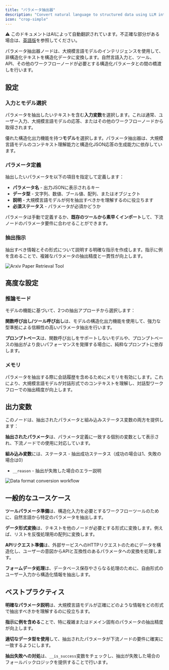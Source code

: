 ```yaml
---
title: "パラメータ抽出器"
description: "Convert natural language to structured data using LLM intelligence"
icon: "crop-simple"
---
```


<Note> ⚠️ このドキュメントはAIによって自動翻訳されています。不正確な部分がある場合は、[英語版](/en/documentation/pages/nodes/parameter-extractor)を参照してください。</Note>


パラメータ抽出器ノードは、大規模言語モデルのインテリジェンスを使用して、非構造化テキストを構造化データに変換します。自然言語入力と、ツール、API、その他のワークフローノードが必要とする構造化パラメータとの間の橋渡しを行います。

## 設定

### 入力とモデル選択

パラメータを抽出したいテキストを含む**入力変数**を選択します。これは通常、ユーザー入力、大規模言語モデルの応答、またはその他のワークフローノードから取得されます。

優れた構造化出力機能を持つ**モデル**を選択します。パラメータ抽出器は、大規模言語モデルのコンテキスト理解能力と構造化JSON応答の生成能力に依存しています。

### パラメータ定義

抽出したいパラメータを以下の項目を指定して定義します：

- **パラメータ名** - 出力JSONに表示されるキー
- **データ型** - 文字列、数値、ブール値、配列、またはオブジェクト  
- **説明** - 大規模言語モデルが何を抽出すべきかを理解するのに役立ちます
- **必須ステータス** - パラメータが必須かどうか

パラメータは手動で定義するか、**既存のツールから素早くインポート**して、下流ノードのパラメータ要件に合わせることができます。

### 抽出指示

抽出すべき情報とその形式について説明する明確な指示を作成します。指示に例を含めることで、複雑なパラメータの抽出精度と一貫性が向上します。

<Frame caption="Arxiv論文検索のパラメータ抽出">
  <img src="https://assets-docs.dify.ai/dify-enterprise-mintlify/en/guides/workflow/node/a8bae4106a015c76ebb0a165f2409458.png" alt="Arxiv Paper Retrieval Tool" />
</Frame>

## 高度な設定

### 推論モード

モデルの機能に基づいて、2つの抽出アプローチから選択します：

**関数呼び出し/ツール呼び出し**は、モデルの構造化出力機能を使用して、強力な型準拠による信頼性の高いパラメータ抽出を行います。

**プロンプトベース**は、関数呼び出しをサポートしないモデルや、プロンプトベースの抽出がより良いパフォーマンスを発揮する場合に、純粋なプロンプトに依存します。

### メモリ

パラメータを抽出する際に会話履歴を含めるためにメモリを有効にします。これにより、大規模言語モデルが対話形式でのコンテキストを理解し、対話型ワークフローでの抽出精度が向上します。

## 出力変数

このノードは、抽出されたパラメータと組み込みステータス変数の両方を提供します：

**抽出されたパラメータ**は、パラメータ定義に一致する個別の変数として表示され、下流ノードでの使用に対応しています。

**組み込み変数**には、ステータス - 抽出成功ステータス（成功の場合は1、失敗の場合は0）
- `__reason` - 抽出が失敗した場合のエラー説明

<Frame caption="データ形式変換の例">
  <img src="https://assets-docs.dify.ai/dify-enterprise-mintlify/en/guides/workflow/node/71d8e48d842342668f92e6dd84fc03c1.png" alt="Data format conversion workflow" />
</Frame>

## 一般的なユースケース

**ツールパラメータ準備**は、構造化入力を必要とするワークフローツールのために、自然言語から特定のパラメータを抽出します。

**データ形式変換**は、テキストを他のノードが必要とする形式に変換します。例えば、リストを反復処理用の配列に変換します。

**APIリクエスト準備**は、外部サービスへのHTTPリクエストのためにデータを構造化し、ユーザーの意図からAPIと互換性のあるパラメータへの変換を処理します。

**フォームデータ処理**は、データベース保存やさらなる処理のために、自由形式のユーザー入力から構造化情報を抽出します。

## ベストプラクティス

**明確なパラメータ説明**は、大規模言語モデルが正確にどのような情報をどの形式で抽出すべきかを理解するのに役立ちます。

**指示に例を含める**ことで、特に複雑またはドメイン固有のパラメータの抽出精度が向上します。

**適切なデータ型を使用**して、抽出されたパラメータが下流ノードの要件に確実に一致するようにします。

**抽出失敗への対処**は、`__is_success`変数をチェックし、抽出が失敗した場合のフォールバックロジックを提供することで行います。